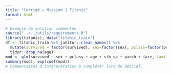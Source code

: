 ```yaml
---
title: "Corrigé — Mission 1 Titanic"
format: html
---
```


```r
# Exemple de solution commentée
source("../../utils/requirements.R")
library(titanic); data("titanic_train")
df <- titanic_train %>% janitor::clean_names() %>%
  mutate(survived = factor(survived), sex=factor(sex), pclass=factor(pclass)) %>%
  tidyr::drop_na(age)
mod <- glm(survived ~ sex + pclass + age + sib_sp + parch + fare, family = binomial, data=df)
summary(mod); exp(coef(mod))
# Commentaires d'interprétation à compléter lors du débrief.
```